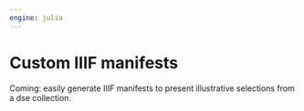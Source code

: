 ```yaml
---
engine: julia
---
```


# Custom IIIF manifests

::: {.callout-caution title="TBA"}
Coming: easily generate IIIF manifests to present illustrative selections from a dse collection.
:::